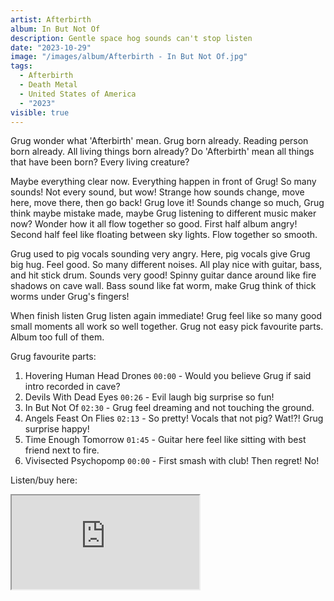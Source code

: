 ```yaml
---
artist: Afterbirth
album: In But Not Of
description: Gentle space hog sounds can't stop listen
date: "2023-10-29"
image: "/images/album/Afterbirth - In But Not Of.jpg"
tags:
  - Afterbirth
  - Death Metal
  - United States of America
  - "2023"
visible: true
---
```


Grug wonder what 'Afterbirth' mean. Grug born already. Reading person born already. All living things born already? Do 'Afterbirth' mean all things that have been born? Every living creature?

Maybe everything clear now. Everything happen in front of Grug! So many sounds! Not every sound, but wow! Strange how sounds change, move here, move there, then go back! Grug love it!
Sounds change so much, Grug think maybe mistake made, maybe Grug listening to different music maker now? Wonder how it all flow together so good. First half album angry! Second half feel like floating between sky lights. Flow together so smooth.

Grug used to pig vocals sounding very angry. Here, pig vocals give Grug big hug. Feel good. So many different noises. All play nice with guitar, bass, and hit stick drum.
Sounds very good! Spinny guitar dance around like fire shadows on cave wall. Bass sound like fat worm, make Grug think of thick worms under Grug's fingers!

When finish listen Grug listen again immediate! Grug feel like so many good small moments all work so well together. Grug not easy pick favourite parts. Album too full of them.

Grug favourite parts:

1. Hovering Human Head Drones `00:00` - Would you believe Grug if said intro recorded in cave?
1. Devils With Dead Eyes `00:26` - Evil laugh big surprise so fun!
1. In But Not Of `02:30` - Grug feel dreaming and not touching the ground.
1. Angels Feast On Flies `02:13` - So pretty! Vocals that not pig? Wat!?! Grug surprise happy!
1. Time Enough Tomorrow `01:45` - Guitar here feel like sitting with best friend next to fire.
1. Vivisected Psychopomp `00:00` - First smash with club! Then regret! No!

Listen/buy here:

<iframe
  style={{ border: "0", width: "350px", height: "820px" }}
  src="https://bandcamp.com/EmbeddedPlayer/album=1679235052/size=large/bgcol=333333/linkcol=ffffff/transparent=true/"
  seamless>
  <a href="https://afterbirthnydeathmetal.bandcamp.com/album/in-but-not-of">
    In But Not Of by Afterbirth
  </a>
</iframe>
